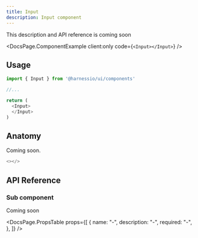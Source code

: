 ```yaml
---
title: Input
description: Input component
---
```


This description and API reference is coming soon


<DocsPage.ComponentExample client:only code={`<Input></Input>`} />

## Usage

```typescript jsx
import { Input } from '@harnessio/ui/components'

//...

return (
  <Input>
  </Input>
)
```

## Anatomy

Coming soon.

```typescript jsx
<></>
```

## API Reference

### Sub component

Coming soon

<DocsPage.PropsTable
  props={[
    {
      name: "-",
      description: "-",
      required: "-",
    },
  ]}
/>
